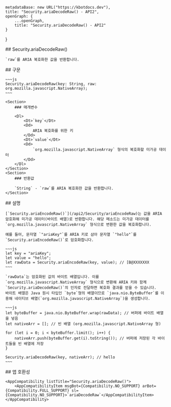 
    metadataBase: new URL("https://kbotdocs.dev"),
    title: "Security.ariaDecodeRaw() - API2",
    openGraph: {
        ...openGraph,
        title: "Security.ariaDecodeRaw() - API2"
    }
}

<Section>
    ## Security.ariaDecodeRaw()

    `raw`를 ARIA 복호화한 값을 반환합니다.
</Section>
<Section>
    ## 구문

    ~~~js
    Security.ariaDecodeRaw(key: String, raw: org.mozilla.javascript.NativeArray);
    ~~~

    <Section>
        ### 매개변수

        <Dl>
            <Dt>`key`</Dt>
            <Dd>
                ARIA 복호화를 위한 키
            </Dd>
            <Dt>`value`</Dt>
            <Dd>
                `org.mozilla.javascript.NativeArray` 형식의 복호화할 미가공 데이터
            </Dd>
        </Dl>
    </Section>
    <Section>
        ### 반환값

        `String` - `raw`를 ARIA 복호화한 값을 반환합니다.
    </Section>
</Section>
<Section>
    ## 설명

    [`Security.ariaEncodeRaw()`](/api2/Security/ariaEncodeRaw)는 값을 ARIA 암호화해 미가공 데이터(바이트 배열)로 반환합니다. 해당 메소드는 미가공 데이터를 `org.mozilla.javascript.NativeArray` 형식으로 변환한 값을 복호화합니다.

    예를 들어, 문자열 `"ariaKey"`를 ARIA 키로 삼아 문자열 `"hello"`를 `Security.ariaEncodeRaw()`로 암호화합니다.

    ~~~js
    let key = "ariaKey";
    let value = "hello";
    let rawData = Security.ariaEncodeRaw(key, value); // [B@XXXXXXX
    ~~~

    `rawData`는 암호화된 값의 바이트 배열입니다. 이를 `org.mozilla.javascript.NativeArray` 형식으로 변환해 ARIA 키와 함께 `Security.ariaDecodeRaw()`의 인자로 전달하면 복호화 결과를 얻을 수 있습니다.
    바이트 배열은 Java 원시 타입인 `byte`형의 배열이므로 `java.nio.ByteBuffer`를 이용해 네이티브 배열(`org.mozilla.javascript.NativeArray`)을 생성합니다.

    ~~~js
    let byteBuffer = java.nio.ByteBuffer.wrap(rawData); // 버퍼에 바이트 배열을 넣음
    let nativeArr = []; // 빈 배열 (org.mozilla.javascript.NativeArray 형)

    for (let i = 0; i < byteBuffer.limit(); i++) {
        nativeArr.push(byteBuffer.get(i).toString()); // 버퍼에 저장된 각 바이트들을 빈 배열에 저장
    }

    Security.ariaDecodeRaw(key, nativeArr); // hello
    ~~~
</Section>
<Section>
    ## 앱 호환성

    <AppCompatibility listTitle="Security.ariaDecodeRaw()">
        <AppCompatibilityItem msgBot={Compatibility.NO_SUPPORT} arBot={Compatibility.FULL_SUPPORT} sl={Compatibility.NO_SUPPORT}>`ariaDecodeRaw`</AppCompatibilityItem>
    </AppCompatibility>
</Section>